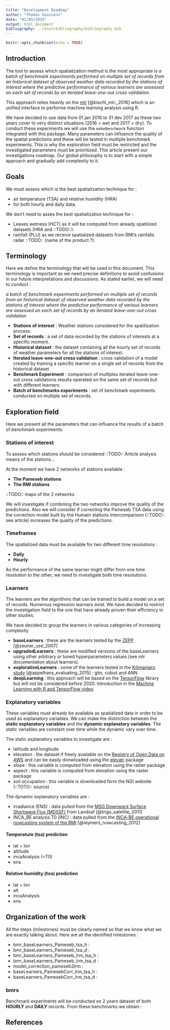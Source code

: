 ```yaml
---
title: "Development Roadmap"
author: "Thomas Goossens"
date: "02/05/2019"
output: html_document
bibliography: ../inst/bibliography/bibliography.bib
---
```


```r
knitr::opts_chunk$set(echo = TRUE)
```

## Introduction

The tool to assess which spatialization method is the most appropriate is *a batch of benchmark experiments performed on multiple set of records from an historical dataset of observed weather data recorded by the stations of interest where the predictive performance of various learners are assessed on each set of records by an iterated leave-one-out cross validation*. 

This approach relies heavily on the [mlr](package) [@bischl_mlr:_2016] which is an unified interface to performe machine learning analysis using R.

We have decided to use data from 01 jan 2016 to 31 dev 2017 as these two years cover to very distinct situations (2016 = wet and 2017 = dry). To conduct these experiments we will use the `makeBenchmark` function integrated with this package. Many parameters can influence the quality of the spatial predictions and these will be tested in multiple benchmark experiments. This is why the exploration field must be restricted and the investigated parameters must be prioritized. This article present our investigations roadmap. Our global philosophy is to start with a simple approach and gradually add complexity to it. 

## Goals 

We must assess which is the best spatialization technique for :

* air temperature (TSA) and relative humidity (HRA)
* for both hourly and daily data.

We don't need to asses the best spatialization technique for :

* Leaves wetness (HCT) as it will be computed from already spatilized datasets (HRA and ::TODO::).
* rainfall (PLU) as we receive spatialized datasets from RMI's rainfalls radar ::TODO:: (name of the product ?).

## Terminology

Here we define the terminology that will be used in this document. This terminology is important as we need precise definitions to avoid confusions in our future interpretations and discussions. As stated earlier, we will need to conduct :

*a batch of benchmark experiments performed on multiple set of records from an historical dataset of observed weather data recorded by the stations of interest where the predictive performance of various learners are assessed on each set of records by an iterated leave-one-out cross validation*
 
* __Stations of interest__ : Weather stations considered for the spatilization process. 
* __Set of records__ : a set of data recorded by the stations of interests at a specific moment. 
* __Historical dataset__ : the dataset containing all the hourly set of records of weather parameters for all the stations of interest.
* __Iterated leave-one-out cross validation__ : cross validation of a model created by training a specific learner on a single set of records from the historical dataset
* __Benchmark Experiment__ : comparison of multiples iterated leave-one-out cross validations results operated on the same set of records but with different learners
* __Batch of benchmarks experiments__ : set of benchmark experiments conducted on multiple set of records.

## Exploration field

Here we present all the parameters that can influence the results of a batch of benchmark experiments.

### Stations of interest

To assess which stations should be considered ::TODO:: Article analysis means of the stations...

At the moment we have 2 networks of stations available : 

* __The Pameseb stations__
* __The RMI stations__

::TODO:: maps of the 2 networks

We will investigate if combining the two networks improve the quality of the predictions. Also we will consider if correcting the Pameseb TSA data using the correction model built by the Humain stations intercomparison (::TODO:: see article) increases the quality of the predictions.

### Timeframes

The spatialized data must be available for two different time resolutions :

* __Daily__
* __Hourly__

As the performance of the same learner might differ from one time resolution to the other, we need to investigate both time resolutions.

### Learners

The learners are the algorithms that can be trained to build a model on a set of records. Numerous regression learners exist. We have decided to restrict the investigation field to the one that have already proven their efficiency in other studies.

We have decided to group the learners in various categories of increasing complexity 

* __baseLearners__ : these are the learners tested by the [ZEPP](http://onlinelibrary.wiley.com/doi/10.1111/j.1365-2338.2007.01134.x/abstract) [@zeuner_use_2007]
* __upgradedLearners__ : these are modified versions of the baseLearners using other arbitrary or tuned hyperparameters values (see mlr documentation about learners).
* __explorativeLearners__ : some of the learners tested in the [Kilimanjaro study](https://www.sciencedirect.com/science/article/pii/S2211675315000482) [@appelhans_evaluating_2015] : glm, cubist and ANN
* __deepLearning__ : this approach will be based on the [TensorFlow](https://tensorflow.rstudio.com/) library but will not be considered before 2020. Introduction in the [Machine Learning with R and TensorFlow video](https://www.youtube.com/watch?v=atiYXm7JZv0&t=73s).

### Explanatory variables

These variables must already be available as spatialized data in order to be used as explanatory variables. We can make the distinction between the __static explanatory variables__ and the __dynamic explanatory variables__. The static variables are constant over time while the dynamic vary over time.

The static explanatory variables to investigate are : 

* latitude and longitude
* elevation : the dataset if freely available on the [Registry of Open Data on AWS](https://registry.opendata.aws/terrain-tiles/) and can be easily donwloaded using the [elevatr](https://github.com/jhollist/elevatr) package 
* slope : this variable is computed from elevation using the raster package
* aspect : this variable is computed from elevation using the raster package
* soil occupation : this variable is downloaded form the NGI website (::TOTO:: source)

The dynamic explanatory variables are :

* irradiance (ENS) : data pulled from the [MSG Downward Surface Shortwave Flux (MDSSF)](https://landsaf.ipma.pt/en/products/longwave-shortwave-radiation/dssf/) from Landsaf [@trigo_satellite_2011]
* INCA_BE analysis T0 (INC) : data pulled from the [INCA-BE operational nowcasting system of the RMI](http://radar.meteo.be/en/2730756-Operational+nowcasting.html) [@reyniers_nowcasting_2012]

#### Temperature (tsa) prediction

* lat + lon
* altitude
* incaAnalysis (=T0)
* ens

#### Relative humidity (hra) prediction

* lat + lon
* alt
* incaAnalysis
* ens

## Organization of the work

All the steps (milestones) must be clearly named so that we know what we are exactly talking about. Here are all the identified milestones : 

* bmr_baseLearners_Pameseb_tsa_h : 
* bmr_baseLearners_Pameseb_tsa_d : 
* bmr_baseLearners_Pameseb_Irm_tsa_h : 
* bmr_baseLearners_Pameseb_Irm_tsa_d : 
* model_correction_pameseb2Irm : 
* baseLearners_PamesebCorr_Irm_tsa_h :
* baseLearners_PamesebCorr_Irm_tsa_d :


### bmrs

Benchmark experiments will be conducted on 2 years dataset of both __HOURLY__ and __DAILY__ records.
From these benchmarks we obtain :

## References



